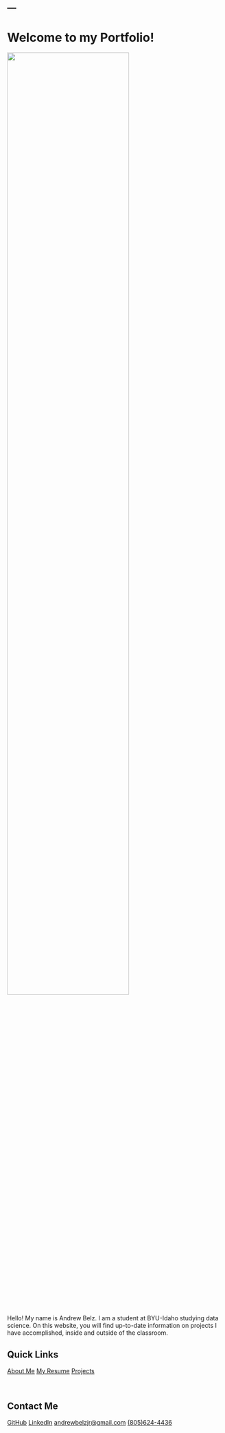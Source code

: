 ---
---

# Welcome to my Portfolio!

<img src='images/profile_picture.jpg' style="width: 75%; height: auto;">

Hello! My name is Andrew Belz. I am a student at BYU-Idaho studying data science. On this website, you will find up-to-date information on projects I have accomplished, inside and outside of the classroom.

## Quick Links

<div style="display: inline;">
  <a href="about.qmd" class='landing-page-links'>About Me</a>
  <a href="project_files\resume_draft_2.html" class='landing-page-links'>My Resume</a>
  <a href="projects.qmd" class='landing-page-links'>Projects</a>
</div>

<br>

## Contact Me

<div class='contact-me'>
<a href="https://github.com/pbelz1" target="_blank">GitHub</a>
<a href="https://www.linkedin.com/in/andrewbelz/" target="_blank">LinkedIn</a>
<a href='mailto:andrewbelzjr@gmail.com' target='_blank'>andrewbelzjr@gmail.com</a>
<a href='tel:+18056244436' target='_blank'>(805)624-4436</a>
</div>